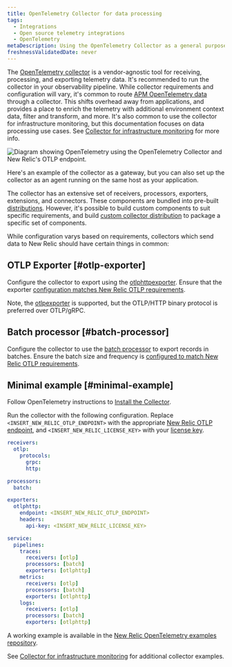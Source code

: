 ```yaml
---
title: OpenTelemetry Collector for data processing
tags:
  - Integrations
  - Open source telemetry integrations
  - OpenTelemetry
metaDescription: Using the OpenTelemetry Collector as a general purpose telemetry data processing tool
freshnessValidatedDate: never
---
```



The [OpenTelemetry collector](https://opentelemetry.io/docs/collector/) is a vendor-agnostic tool for receiving, processing, and exporting telemetry data. It's recommended to run the collector in your observability pipeline. While collector requirements and configuration will vary, it's common to route [APM OpenTelemetry data](/docs/more-integrations/open-source-telemetry-integrations/opentelemetry/get-started/apm-monitoring/opentelemetry-apm-intro) through a collector. This shifts overhead away from applications, and provides a place to enrich the telemetry with additional environment context data, filter and transform, and more. It's also common to use the collector for infrastructure monitoring, but this documentation focuses on data processing use cases. See [Collector for infrastructure monitoring](/docs/more-integrations/open-source-telemetry-integrations/opentelemetry/get-started/collector-infra-monitoring/opentelemetry-collector-infra-intro) for more info.

<img
title="Diagram of OTLP with collector"
alt="Diagram showing OpenTelemetry using the OpenTelemetry Collector and New Relic's OTLP endpoint."
src={opentelemetryNativeOtlpWithCollector}
/>

<figcaption>
  Here's an example of the collector as a gateway, but you can also set up the collector as an agent running on the same host as your application.
</figcaption>

The collector has an extensive set of receivers, processors, exporters, extensions, and connectors. These components are bundled into pre-built [distributions](https://opentelemetry.io/docs/collector/distributions/). However, it's possible to build custom components to suit specific requirements, and build [custom collector distribution](https://opentelemetry.io/docs/collector/custom-collector/) to package a specific set of components.

While configuration varys based on requirements, collectors which send data to New Relic should have certain things in common:

## OTLP Exporter [#otlp-exporter]

Configure the collector to export using the [otlphttpexporter](https://github.com/open-telemetry/opentelemetry-collector/tree/main/exporter/otlphttpexporter). Ensure that the exporter [configuration matches New Relic OTLP requirements](/docs/more-integrations/open-source-telemetry-integrations/opentelemetry/best-practices/opentelemetry-otlp/).

Note, the [otlpexporter](https://github.com/open-telemetry/opentelemetry-collector/tree/main/exporter/otlpexporter) is supported, but the OTLP/HTTP binary protocol is preferred over OTLP/gRPC.

## Batch processor [#batch-processor]

Configure the collector to use the [batch processor](https://github.com/open-telemetry/opentelemetry-collector/tree/main/processor/batchprocessor) to export records in batches. Ensure the batch size and frequency is [configured to match New Relic OTLP requirements](/docs/more-integrations/open-source-telemetry-integrations/opentelemetry/best-practices/opentelemetry-otlp/).

## Minimal example [#minimal-example]

Follow OpenTelemetry instructions to [Install the Collector](https://opentelemetry.io/docs/collector/installation/).

Run the collector with the following configuration. Replace `<INSERT_NEW_RELIC_OTLP_ENDPOINT>` with the appropriate [New Relic OTLP endpoint](/docs/more-integrations/open-source-telemetry-integrations/opentelemetry/best-practices/opentelemetry-otlp/#endpoint-port-protocol), and `<INSERT_NEW_RELIC_LICENSE_KEY>` with your [license key](/docs/more-integrations/open-source-telemetry-integrations/opentelemetry/best-practices/opentelemetry-otlp/#endpoint-port-protocol/#prereqs).

```yaml
receivers:
  otlp:
    protocols:
      grpc:
      http:

processors:
  batch:

exporters:
  otlphttp:
    endpoint: <INSERT_NEW_RELIC_OTLP_ENDPOINT>
    headers:
      api-key: <INSERT_NEW_RELIC_LICENSE_KEY>

service:
  pipelines:
    traces:
      receivers: [otlp]
      processors: [batch]
      exporters: [otlphttp]
    metrics:
      receivers: [otlp]
      processors: [batch]
      exporters: [otlphttp]
    logs:
      receivers: [otlp]
      processors: [batch]
      exporters: [otlphttp]
```

A working example is available in the [New Relic OpenTelemetry examples repository](https://github.com/newrelic/newrelic-opentelemetry-examples/tree/main/other-examples/collector/nr-config).

See [Collector for infrastructure monitoring](/docs/more-integrations/open-source-telemetry-integrations/opentelemetry/get-started/collector-infra-monitoring/opentelemetry-collector-infra-intro) for additional collector examples.

